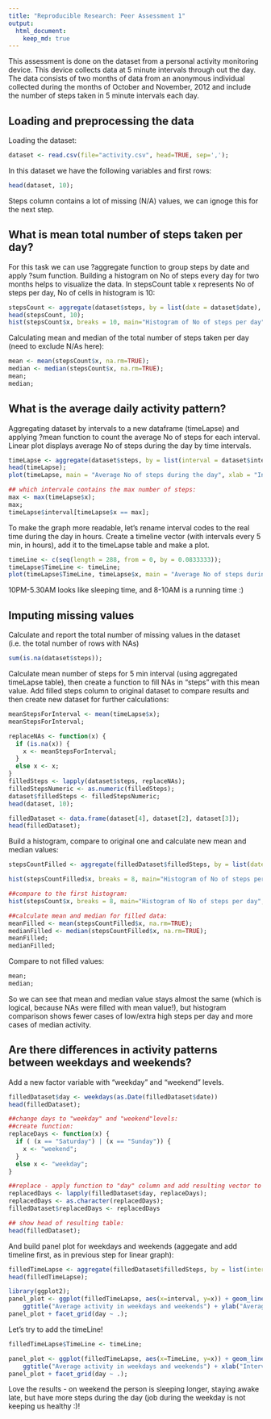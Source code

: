 ```yaml
---
title: "Reproducible Research: Peer Assessment 1"
output: 
  html_document:
    keep_md: true
---
```


This assessment is done on the dataset from a personal activity monitoring device. This device collects data at 5 minute intervals through out the day. The data consists of two months of data from an anonymous individual collected during the months of October and November, 2012 and include the number of steps taken in 5 minute intervals each day.

## Loading and preprocessing the data
  
Loading the dataset:  

```r
dataset <- read.csv(file="activity.csv", head=TRUE, sep=',');
```

In this dataset we have the following variables and first rows:

```r
head(dataset, 10);
```

Steps column contains a lot of missing (N/A) values, we can ignoge this for the next step. 


## What is mean total number of steps taken per day?

For this task we can use ?aggregate function to group steps by date and apply ?sum function. Building a histogram on No of steps every day for two months helps to visualize the data. In stepsCount table x represents No of steps per day, No of cells in histogram is 10:

```r
stepsCount <- aggregate(dataset$steps, by = list(date = dataset$date), FUN = sum);
head(stepsCount, 10);
hist(stepsCount$x, breaks = 10, main="Histogram of No of steps per day", xlab="No of steps");
```

Calculating mean and median of the total number of steps taken per day (need to exclude N/As here):


```r
mean <- mean(stepsCount$x, na.rm=TRUE);
median <- median(stepsCount$x, na.rm=TRUE);
mean;
median;
```

## What is the average daily activity pattern?

Aggregating dataset by intervals to a new dataframe (timeLapse) and applying ?mean function to count the average No of steps for each interval. Linear plot displays average No of steps during the day by time intervals.

```r
timeLapse <- aggregate(dataset$steps, by = list(interval = dataset$interval), FUN = mean, na.rm = TRUE);
head(timeLapse);
plot(timeLapse, main = "Average No of steps during the day", xlab = "Interval", ylab = "No of steps", type = "l");

## which intervale contains the max number of steps:
max <- max(timeLapse$x);
max;
timeLapse$interval[timeLapse$x == max];
```

To make the graph more readable, let's rename interval codes to the real time during the day in hours. Create a timeline vector (with intervals every 5 min, in hours), add it to the timeLapse table and make a plot.


```r
timeLine <- c(seq(length = 288, from = 0, by = 0.0833333));
timeLapse$TimeLine <- timeLine;
plot(timeLapse$TimeLine, timeLapse$x, main = "Average No of steps during the hours of the day", xlab = "Timeline, hours", ylab = "No of steps", type = "l");
```

10PM-5.30AM looks like sleeping time, and 8-10AM is a running time :)


## Imputing missing values

Calculate and report the total number of missing values in the dataset (i.e. the total number of rows with NAs)

```r
sum(is.na(dataset$steps));
```


Calculate mean number of steps for 5 min interval (using aggregated timeLapse table), then create a function to fill NAs in "steps" with this mean value. Add filled steps column to original dataset to compare results and then create new dataset for further calculations:


```r
meanStepsForInterval <- mean(timeLapse$x);
meanStepsForInterval;

replaceNAs <- function(x) {
  if (is.na(x)) {
    x <- meanStepsForInterval;
  }
  else x <- x;
}
filledSteps <- lapply(dataset$steps, replaceNAs);
filledStepsNumeric <- as.numeric(filledSteps);
dataset$filledSteps <- filledStepsNumeric;
head(dataset, 10);

filledDataset <- data.frame(dataset[4], dataset[2], dataset[3]);
head(filledDataset);

```

  
Build a histogram, compare to original one and calculate new mean and median values:

```r
stepsCountFilled <- aggregate(filledDataset$filledSteps, by = list(date = filledDataset$date), FUN = sum);

hist(stepsCountFilled$x, breaks = 8, main="Histogram of No of steps per day with NAs filled with mean value", xlab="No of steps");

##compare to the first histogram:
hist(stepsCount$x, breaks = 8, main="Histogram of No of steps per day", xlab="No of steps");

```


```r
##calculate mean and median for filled data:
meanFilled <- mean(stepsCountFilled$x, na.rm=TRUE);
medianFilled <- median(stepsCountFilled$x, na.rm=TRUE);
meanFilled;
medianFilled;

```

Compare to not filled values:

```r
mean;
median;
```

So we can see that mean and median value stays almost the same (which is logical, because NAs were filled with mean value!), but histogram comparison shows fewer cases of low/extra high steps per day and more cases of median activity.

## Are there differences in activity patterns between weekdays and weekends?

Add a new factor variable with "weekday" and "weekend" levels.

```r
filledDataset$day <- weekdays(as.Date(filledDataset$date))
head(filledDataset);

##change days to "weekday" and "weekend"levels:
##create function:
replaceDays <- function(x) {
  if ( (x == "Saturday") | (x == "Sunday")) {
    x <- "weekend";
  }
  else x <- "weekday";
}

##replace - apply function to "day" column and add resulting vector to the filledDataset:
replacedDays <- lapply(filledDataset$day, replaceDays);
replacedDays <- as.character(replacedDays);
filledDataset$replacedDays <- replacedDays

## show head of resulting table:
head(filledDataset);
```

And build panel plot for weekdays and weekends (aggegate and add timeline first, as in previous step for linear graph):

```r
filledTimeLapse <- aggregate(filledDataset$filledSteps, by = list(interval = filledDataset$interval, day = filledDataset$replacedDays), FUN = mean, na.rm = TRUE);
head(filledTimeLapse);

library(ggplot2);
panel_plot <- ggplot(filledTimeLapse, aes(x=interval, y=x)) + geom_line() +
    ggtitle("Average activity in weekdays and weekends") + ylab("Average No of steps");
panel_plot + facet_grid(day ~ .);
```

Let's try to add the timeLine!

```r
filledTimeLapse$TimeLine <- timeLine;

panel_plot <- ggplot(filledTimeLapse, aes(x=TimeLine, y=x)) + geom_line() +
    ggtitle("Average activity in weekdays and weekends") + xlab("Interval, hours") + ylab("Average No of steps");
panel_plot + facet_grid(day ~ .);
```

Love the results - on weekend the person is sleeping longer, staying awake late, but have more steps during the day (job during the weekday is not keeping us healthy :)!